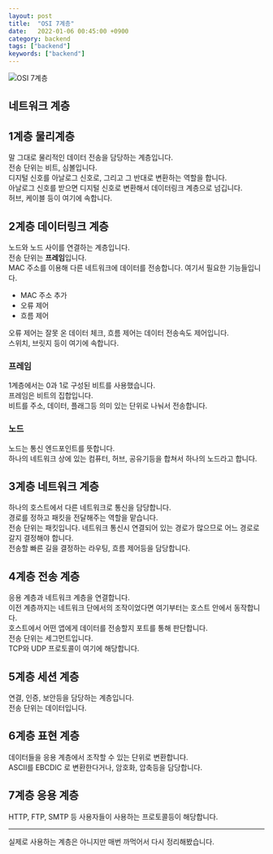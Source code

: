 ```yaml
---
layout: post
title:  "OSI 7계층"
date:   2022-01-06 00:45:00 +0900
category: backend
tags: ["backend"]
keywords: ["backend"]
---
```


![OSI 7계층](/assets/img/osi.jfif)

## 네트워크 계층

## 1계층 물리계층
말 그대로 물리적인 데이터 전송을 담당하는 계층입니다.  
전송 단위는 비트, 심볼입니다.  
디지털 신호를 아날로그 신호로, 그리고 그 반대로 변환하는 역할을 합니다.  
아날로그 신호를 받으면 디지털 신호로 변환해서 데이터링크 계층으로 넘깁니다.  
허브, 케이블 등이 여기에 속합니다. 

## 2계층 데이터링크 계층
노드와 노드 사이를 연결하는 계층입니다.  
전송 단위는 **프레임**입니다.  
MAC 주소를 이용해 다른 네트워크에 데이터를 전송합니다.
여기서 필요한 기능들입니다.  
- MAC 주소 추가
- 오류 제어
- 흐름 제어

오류 제어는 잘못 온 데이터 체크, 흐름 제어는 데이터 전송속도 제어입니다.  
스위치, 브릿지 등이 여기에 속합니다.  

### 프레임
1계층에서는 0과 1로 구성된 비트를 사용했습니다.  
프레임은 비트의 집합입니다.  
비트를 주소, 데이터, 플래그등 의미 있는 단위로 나눠서 전송합니다.  

### 노드
노드는 통신 엔드포인트를 뜻합니다.  
하나의 네트워크 상에 있는 컴퓨터, 허브, 공유기등을 합쳐서 하나의 노드라고 합니다.

## 3계층 네트워크 계층
하나의 호스트에서 다른 네트워크로 통신을 담당합니다.  
경로를 정하고 패킷을 전달해주는 역할을 맡습니다.  
전송 단위는 패킷입니다.
네트워크 통신시 연결되어 있는 경로가 많으므로 어느 경로로 갈지 결정해야 합니다.  
전송할 빠른 길을 결정하는 라우팅, 흐름 제어등을 담당합니다.  

## 4계층 전송 계층
응용 계층과 네트워크 계층을 연결합니다.  
이전 계층까지는 네트워크 단에서의 조작이었다면 여기부터는 호스트 안에서 동작합니다.  
호스트에서 어떤 앱에게 데이터를 전송할지 포트를 통해 판단합니다.  
전송 단위는 세그먼트입니다.  
TCP와 UDP 프로토콜이 여기에 해당합니다.  

## 5계층 세션 계층
연결, 인증, 보안등을 담당하는 계층입니다.  
전송 단위는 데이터입니다.

## 6계층 표현 계층
데이터들을 응용 계층에서 조작할 수 있는 단위로 변환합니다.  
ASCII를 EBCDIC 로 변환한다거나, 암호화, 압축등을 담당합니다.  

## 7계층 응용 계층
HTTP, FTP, SMTP 등 사용자들이 사용하는 프로토콜등이 해당합니다.  

---

실제로 사용하는 계층은 아니지만 매번 까먹어서 다시 정리해봤습니다.  
